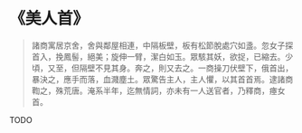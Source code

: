 # 《美人首》

> 諸商寓居京舍，舍與鄰屋相連，中隔板壁，板有松節脫處穴如盞。忽女子探首入，挽鳳髻，絕美；旋伸一臂，潔白如玉。眾駭其妖，欲捉，已縮去。少頃，又至，但隔壁不見其身。奔之，則又去之。一商操刀伏壁下，俄首出，暴決之，應手而落，血濺塵土。眾驚告主人，主人懼，以其首首焉。逮諸商鞫之，殊荒唐。淹系半年，迄無情詞，亦未有一人送官者，乃釋商，瘞女首。

TODO

